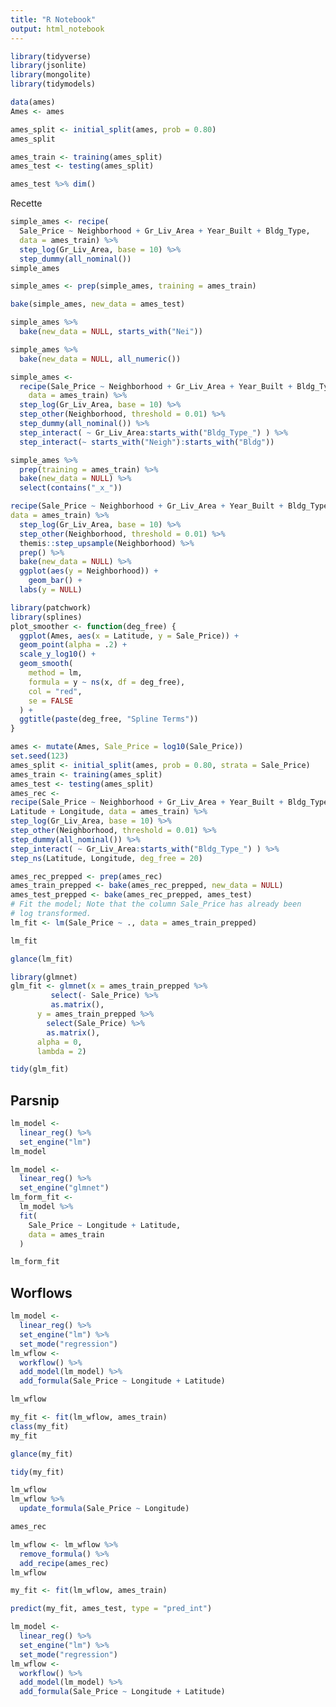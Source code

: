 ---
title: "R Notebook"
output: html_notebook
---

```{r message=FALSE, warning=FALSE}
library(tidyverse)
library(jsonlite)
library(mongolite)
library(tidymodels)
```


```{r}
data(ames)
Ames <- ames
```


```{r}
ames_split <- initial_split(ames, prob = 0.80)
ames_split
```
```{r}
ames_train <- training(ames_split)
ames_test <- testing(ames_split)
```


```{r}
ames_test %>% dim()
```


Recette

```{r}
simple_ames <- recipe(
  Sale_Price ~ Neighborhood + Gr_Liv_Area + Year_Built + Bldg_Type,
  data = ames_train) %>%
  step_log(Gr_Liv_Area, base = 10) %>%
  step_dummy(all_nominal())
simple_ames
```

```{r}
simple_ames <- prep(simple_ames, training = ames_train)
```


```{r}
bake(simple_ames, new_data = ames_test)
```

```{r}
simple_ames %>%
  bake(new_data = NULL, starts_with("Nei"))
```

```{r}
simple_ames %>%
  bake(new_data = NULL, all_numeric())
```



```{r}
simple_ames <-
  recipe(Sale_Price ~ Neighborhood + Gr_Liv_Area + Year_Built + Bldg_Type,
    data = ames_train) %>%
  step_log(Gr_Liv_Area, base = 10) %>%
  step_other(Neighborhood, threshold = 0.01) %>%
  step_dummy(all_nominal()) %>%
  step_interact( ~ Gr_Liv_Area:starts_with("Bldg_Type_") ) %>% 
  step_interact(~ starts_with("Neigh"):starts_with("Bldg"))
```

```{r}
simple_ames %>% 
  prep(training = ames_train) %>% 
  bake(new_data = NULL) %>% 
  select(contains("_x_"))
```


```{r}
recipe(Sale_Price ~ Neighborhood + Gr_Liv_Area + Year_Built + Bldg_Type,
data = ames_train) %>%
  step_log(Gr_Liv_Area, base = 10) %>%
  step_other(Neighborhood, threshold = 0.01) %>%
  themis::step_upsample(Neighborhood) %>%
  prep() %>%
  bake(new_data = NULL) %>%
  ggplot(aes(y = Neighborhood)) +
    geom_bar() +
  labs(y = NULL)
```





```{r}
library(patchwork)
library(splines)
plot_smoother <- function(deg_free) {
  ggplot(Ames, aes(x = Latitude, y = Sale_Price)) +
  geom_point(alpha = .2) +
  scale_y_log10() +
  geom_smooth(
    method = lm,
    formula = y ~ ns(x, df = deg_free),
    col = "red",
    se = FALSE
  ) +
  ggtitle(paste(deg_free, "Spline Terms"))
}
```



```{r}
ames <- mutate(Ames, Sale_Price = log10(Sale_Price))
set.seed(123)
ames_split <- initial_split(ames, prob = 0.80, strata = Sale_Price)
ames_train <- training(ames_split)
ames_test <- testing(ames_split)
ames_rec <-
recipe(Sale_Price ~ Neighborhood + Gr_Liv_Area + Year_Built + Bldg_Type +
Latitude + Longitude, data = ames_train) %>%
step_log(Gr_Liv_Area, base = 10) %>%
step_other(Neighborhood, threshold = 0.01) %>%
step_dummy(all_nominal()) %>%
step_interact( ~ Gr_Liv_Area:starts_with("Bldg_Type_") ) %>%
step_ns(Latitude, Longitude, deg_free = 20)
```

```{r}
ames_rec_prepped <- prep(ames_rec)
ames_train_prepped <- bake(ames_rec_prepped, new_data = NULL)
ames_test_prepped <- bake(ames_rec_prepped, ames_test)
# Fit the model; Note that the column Sale_Price has already been
# log transformed.
lm_fit <- lm(Sale_Price ~ ., data = ames_train_prepped)
```

```{r}
lm_fit
```



```{r}
glance(lm_fit)
```



```{r}
library(glmnet)
glm_fit <- glmnet(x = ames_train_prepped %>% 
         select(- Sale_Price) %>% 
         as.matrix(),
      y = ames_train_prepped %>% 
        select(Sale_Price) %>% 
        as.matrix(),
      alpha = 0,
      lambda = 2)
```

```{r}
tidy(glm_fit)
```




## Parsnip

```{r}
lm_model <-
  linear_reg() %>%
  set_engine("lm")
lm_model
```

```{r}
lm_model <-
  linear_reg() %>%
  set_engine("glmnet")
lm_form_fit <-
  lm_model %>%
  fit(
    Sale_Price ~ Longitude + Latitude,
    data = ames_train
  )
```

```{r}
lm_form_fit
```



## Worflows



```{r}
lm_model <-
  linear_reg() %>%
  set_engine("lm") %>% 
  set_mode("regression")
lm_wflow <-
  workflow() %>%
  add_model(lm_model) %>% 
  add_formula(Sale_Price ~ Longitude + Latitude)
```


```{r}
lm_wflow
```
```{r}
my_fit <- fit(lm_wflow, ames_train)
class(my_fit)
my_fit
```
```{r}
glance(my_fit)
```


```{r}
tidy(my_fit)
```
```{r}
lm_wflow
lm_wflow %>% 
  update_formula(Sale_Price ~ Longitude)
```

```{r}
ames_rec
```


```{r}
lm_wflow <- lm_wflow %>%
  remove_formula() %>%
  add_recipe(ames_rec)
lm_wflow
```
```{r}
my_fit <- fit(lm_wflow, ames_train)
```

```{r}
predict(my_fit, ames_test, type = "pred_int")
```



```{r}
lm_model <-
  linear_reg() %>%
  set_engine("lm") %>% 
  set_mode("regression")
lm_wflow <-
  workflow() %>%
  add_model(lm_model) %>% 
  add_formula(Sale_Price ~ Longitude + Latitude)
```


